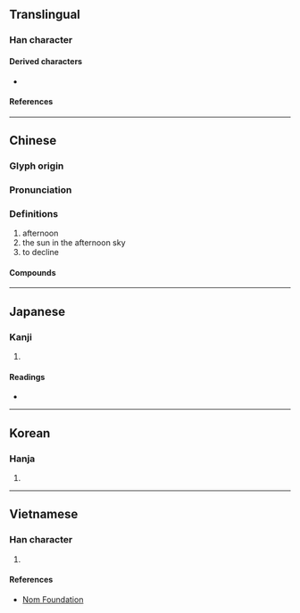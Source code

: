 {{character info}}
==Translingual==

===Han character===
{{Han char|rn=72|rad=日|as=04|sn=8|four=60281|canj=AMO|ids=⿱日仄}}

====Derived characters====
* {{l|mul|[[𦝈]]}}

====References====
{{Han ref|kx=0490.350|dkj=13785|dj=0852.020|hdz=21489.030|uh=6603}}

----

==Chinese==
{{zh-forms|alt=𣅔,𣅳,昗,𣅛,𣅦}}

===Glyph origin===
{{Han etym}}

===Pronunciation===
{{zh-pron
|m=zè
|c=zak1
|mc=
|oc=y
|cat=
}}

===Definitions===
{{zh-hanzi}}

# afternoon
# the sun in the afternoon sky
# to decline

====Compounds====
{{zh-der|日昃|昃食宵衣|日昃忘食|日中則昃|昏昃|昃晷}}

----

==Japanese==

===Kanji===
{{ja-kanji|grade=|rs=日04}}

# {{rfdef|ja|sort=日04}}

====Readings====
* {{ja-readings|on=[[そく]] (soku), [[しょく]] (shoku)|kun=[[かたむく]] (katamuku)}}

----

==Korean==

===Hanja===
{{ko-hanja|hangeul=치|eumhun=|rv=chi|mr=ch'i|y=chi}}

# {{rfdef|ko|sort=日04}}

----

==Vietnamese==

===Han character===
{{vi-hantu|rs=日04|[[chắc]], [[trắc]]}}

# {{rfdef|vi|sort=日04}}

====References====
* [http://nomfoundation.org/common/nom_details.php?codepoint=6603 Nom Foundation]